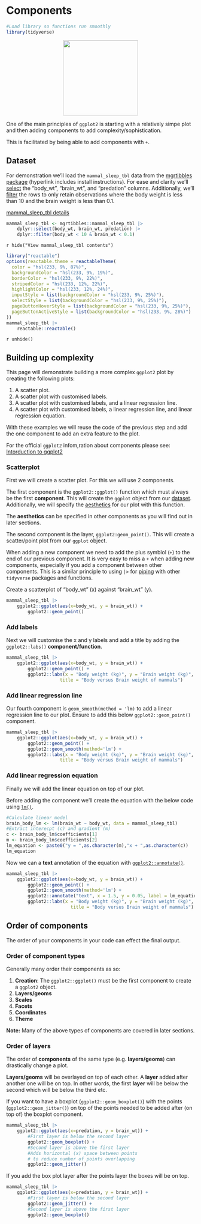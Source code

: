 # Components
```r
#Load library so functions run smoothly
library(tidyverse)
```
<center>
![](images/ggplot2_components.png){style="width:200px"}
</center>

One of the main principles of `ggplot2` is starting with a relatively simpe plot and then adding components to add complexity/sophistication.

This is facilitated by being able to add components with `+`.

## Dataset

For demonstration we'll load the `mammal_sleep_tbl` data from the [mgrtibbles package](/datasets/mgrtibbles.qmd) (hyperlink includes install instructions).
For ease and clarity we'll [select](/dplyr/select.qmd) the "body_wt", "brain_wt", and "predation" columns.
Additionally, we'll [filter](/dplyr/filter.qmd) the rows to only retain observations where the body weight is less than 10 and the brain weight is less than 0.1.

[mammal_sleep_tbl details](https://github.com/m-gemmell/mgrtibbles/wiki/mammal_sleep_tbl)

```r
mammal_sleep_tbl <- mgrtibbles::mammal_sleep_tbl |>
    dplyr::select(body_wt, brain_wt, predation) |>
    dplyr::filter(body_wt < 10 & brain_wt < 0.1)
```

`r hide("View mammal_sleep_tbl contents")`
```r
library("reactable")
options(reactable.theme = reactableTheme(
  color = "hsl(233, 9%, 87%)",
  backgroundColor = "hsl(233, 9%, 19%)",
  borderColor = "hsl(233, 9%, 22%)",
  stripedColor = "hsl(233, 12%, 22%)",
  highlightColor = "hsl(233, 12%, 24%)",
  inputStyle = list(backgroundColor = "hsl(233, 9%, 25%)"),
  selectStyle = list(backgroundColor = "hsl(233, 9%, 25%)"),
  pageButtonHoverStyle = list(backgroundColor = "hsl(233, 9%, 25%)"),
  pageButtonActiveStyle = list(backgroundColor = "hsl(233, 9%, 28%)")
))
mammal_sleep_tbl |>
    reactable::reactable()
```
`r unhide()`

## Building up complexity

This page will demonstrate building a more complex `ggplot2` plot by creating the following plots:

1. A scatter plot.
2. A scatter plot with customised labels.
3. A scatter plot with customised labels, and a linear regression line.
4. A scatter plot with customised labels, a linear regression line, and linear regression equation.

With these examples we will reuse the code of the previous step and add the one component to add an extra feature to the plot.

For the official `ggplot2` infom,ration about components please see: [Intorduction to ggplot2](https://ggplot2.tidyverse.org/articles/ggplot2.html)

### Scatterplot

First we will create a scatter plot. For this we will use 2 components.

The first component is the `ggplot2::ggplot()` function which must always be the first __component__. 
This will create the `ggplot` object from our [dataset](/ggplot2/input_data.qmd). 
Additionally, we will specify the [aesthetics](/ggplot2/aesthetics.qmd) for our plot with this function.

The __aesthetics__ can be specified in other components as you will find out in later sections.

The second component is the layer, `ggplot2:geom_point()`. 
This will create a scatter/point plot from our `ggplot` object.

When adding a new component we need to add the plus symblol (`+`) to the end of our previous component.
It is very easy to miss a `+` when adding new components, especially if you add a component between other components.
This is a similar principle to using `|>` for [piping](/dplyr/pipes.qmd) with other `tidyverse` packages and functions.

Create a scatterplot of "body_wt" (x) against "brain_wt" (y).

```r
mammal_sleep_tbl |>
    ggplot2::ggplot(aes(x=body_wt, y = brain_wt)) +
        ggplot2::geom_point()
```

### Add labels

Next we will customise the x and y labels and add a title by adding the `ggplot2::labs()` __component/function__.

```r
mammal_sleep_tbl |>
    ggplot2::ggplot(aes(x=body_wt, y = brain_wt)) +
        ggplot2::geom_point() +
        ggplot2::labs(x = "Body weight (kg)", y = "Brain weight (kg)",
                    title = "Body versus Brain weight of mammals")
```

### Add linear regression line

Our fourth component is `geom_smooth(method = 'lm)` to add a linear regression line to our plot.
Ensure to add this below `ggplot2::geom_point()` component.

```r
mammal_sleep_tbl |>
    ggplot2::ggplot(aes(x=body_wt, y = brain_wt)) +
        ggplot2::geom_point() +
        ggplot2::geom_smooth(method='lm') +
        ggplot2::labs(x = "Body weight (kg)", y = "Brain weight (kg)",
                    title = "Body versus Brain weight of mammals")
```

### Add linear regression equation

Finally we will add the linear equation on top of our plot.

Before adding the component we'll create the equation with the below code using [`lm()`](https://www.rdocumentation.org/packages/stats/versions/3.6.2/topics/lm).

```r
#Calculate linear model
brain_body_lm <- lm(brain_wt ~ body_wt, data = mammal_sleep_tbl)
#Extract interecpt (c) and gradient (m)
c <- brain_body_lm$coefficients[1]
m <- brain_body_lm$coefficients[2]
lm_equation <- paste0("y = ",as.character(m),"x + ",as.character(c))
lm_equation
```

Now we can a __text__ annotation of the equation with [`ggplot2::annotate()`](https://ggplot2.tidyverse.org/reference/annotate.html).

```r
mammal_sleep_tbl |>
    ggplot2::ggplot(aes(x=body_wt, y = brain_wt)) +
        ggplot2::geom_point() +
        ggplot2::geom_smooth(method='lm') +
        ggplot2::annotate("text", x = 1.5, y = 0.05, label = lm_equation) +
        ggplot2::labs(x = "Body weight (kg)", y = "Brain weight (kg)",
                        title = "Body versus Brain weight of mammals")
```

## Order of components

The order of your components in your code can effect the final output.

### Order of component types

Generally many order their components as so:

1. __Creation__: The `ggplot2::ggplot()` must be the first component to create a `ggplot2` object.
2. __Layers/geoms__
3. __Scales__
4. __Facets__
5. __Coordinates__
6. __Theme__

__Note:__ Many of the above types of components are covered in later sections.

### Order of layers

The order of __components__ of the same type (e.g. __layers/geoms__) can drastically change a plot.

__Layers/geoms__ will be overlayed on top of each other.
A __layer__ added after another one will be on top.
In other words, the first __layer__ will be below the second which will be below the third etc.

If you want to have a boxplot (`ggplot2::geom_boxplot()`) with the points (`ggplot2::geom_jitter()`) on top of the points needed to be added after (on top of) the boxplot component.

```r
mammal_sleep_tbl |>
    ggplot2::ggplot(aes(x=predation, y = brain_wt)) +
        #First layer is below the second layer
        ggplot2::geom_boxplot() +
        #Second layer is above the first layer
        #Adds horizontal (x) space between points
        # to reduce number of points overlapping
        ggplot2::geom_jitter()
```

If you add the box plot layer after the points layer the boxes will be on top.

```r
mammal_sleep_tbl |>
    ggplot2::ggplot(aes(x=predation, y = brain_wt)) +
        #First layer is below the second layer
        ggplot2::geom_jitter() +
        #Second layer is above the first layer
        ggplot2::geom_boxplot()
```